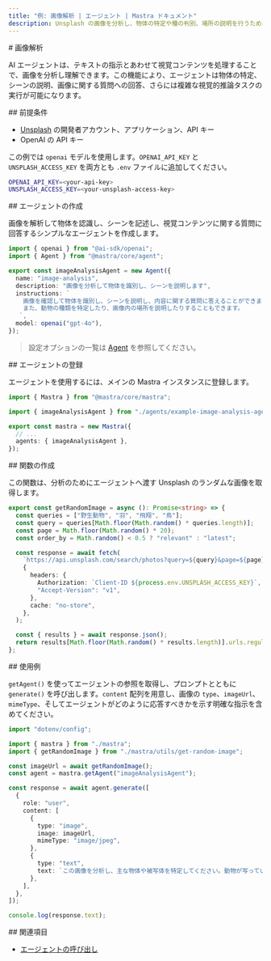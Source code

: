 ```yaml
---
title: "例: 画像解析 | エージェント | Mastra ドキュメント"
description: Unsplash の画像を分析し、物体の特定や種の判別、場所の説明を行うために Mastra の AI エージェントを使用する例。
---
```




<div id="image-analysis">
  # 画像解析
</div>

AI エージェントは、テキストの指示とあわせて視覚コンテンツを処理することで、画像を分析し理解できます。この機能により、エージェントは物体の特定、シーンの説明、画像に関する質問への回答、さらには複雑な視覚的推論タスクの実行が可能になります。

<div id="prerequisites">
  ## 前提条件
</div>

* [Unsplash](https://unsplash.com/documentation#creating-a-developer-account) の開発者アカウント、アプリケーション、API キー
* OpenAI の API キー

この例では `openai` モデルを使用します。`OPENAI_API_KEY` と `UNSPLASH_ACCESS_KEY` を両方とも `.env` ファイルに追加してください。

```bash title=".env" copy
OPENAI_API_KEY=<your-api-key>
UNSPLASH_ACCESS_KEY=<your-unsplash-access-key>
```


<div id="creating-an-agent">
  ## エージェントの作成
</div>

画像を解析して物体を認識し、シーンを記述し、視覚コンテンツに関する質問に回答するシンプルなエージェントを作成します。

```typescript title="src/mastra/agents/example-image-analysis-agent.ts" showLineNumbers copy
import { openai } from "@ai-sdk/openai";
import { Agent } from "@mastra/core/agent";

export const imageAnalysisAgent = new Agent({
  name: "image-analysis",
  description: "画像を分析して物体を識別し、シーンを説明します",
  instructions: `
    画像を確認して物体を識別し、シーンを説明し、内容に関する質問に答えることができます。
    また、動物の種類を特定したり、画像内の場所を説明したりすることもできます。
   `,
  model: openai("gpt-4o"),
});
```

> 設定オプションの一覧は [Agent](/reference/agents/agent) を参照してください。


<div id="registering-an-agent">
  ## エージェントの登録
</div>

エージェントを使用するには、メインの Mastra インスタンスに登録します。

```typescript title="src/mastra/index.ts" showLineNumbers copy
import { Mastra } from "@mastra/core/mastra";

import { imageAnalysisAgent } from "./agents/example-image-analysis-agent";

export const mastra = new Mastra({
  // ...
  agents: { imageAnalysisAgent },
});
```


<div id="creating-a-function">
  ## 関数の作成
</div>

この関数は、分析のためにエージェントへ渡す Unsplash のランダムな画像を取得します。

```typescript title="src/mastra/utils/get-random-image.ts" showLineNumbers copy
export const getRandomImage = async (): Promise<string> => {
  const queries = ["野生動物", "羽", "飛翔", "鳥"];
  const query = queries[Math.floor(Math.random() * queries.length)];
  const page = Math.floor(Math.random() * 20);
  const order_by = Math.random() < 0.5 ? "relevant" : "latest";

  const response = await fetch(
    `https://api.unsplash.com/search/photos?query=${query}&page=${page}&order_by=${order_by}`,
    {
      headers: {
        Authorization: `Client-ID ${process.env.UNSPLASH_ACCESS_KEY}`,
        "Accept-Version": "v1",
      },
      cache: "no-store",
    },
  );

  const { results } = await response.json();
  return results[Math.floor(Math.random() * results.length)].urls.regular;
};
```


<div id="example-usage">
  ## 使用例
</div>

`getAgent()` を使ってエージェントの参照を取得し、プロンプトとともに `generate()` を呼び出します。`content` 配列を用意し、画像の `type`、`imageUrl`、`mimeType`、そしてエージェントがどのように応答すべきかを示す明確な指示を含めてください。

```typescript title="src/test-image-analysis.ts" showLineNumbers copy
import "dotenv/config";

import { mastra } from "./mastra";
import { getRandomImage } from "./mastra/utils/get-random-image";

const imageUrl = await getRandomImage();
const agent = mastra.getAgent("imageAnalysisAgent");

const response = await agent.generate([
  {
    role: "user",
    content: [
      {
        type: "image",
        image: imageUrl,
        mimeType: "image/jpeg",
      },
      {
        type: "text",
        text: `この画像を分析し、主な物体や被写体を特定してください。動物が写っている場合は、一般名と学名を記載してください。また、場所や状況を1〜2文で簡潔に説明してください。`,
      },
    ],
  },
]);

console.log(response.text);
```

<GithubLink outdated={true} marginTop="mt-16" link="https://github.com/mastra-ai/mastra/blob/main/examples/basics/agents/bird-checker" />


<div id="related">
  ## 関連項目
</div>

- [エージェントの呼び出し](./calling-agents)